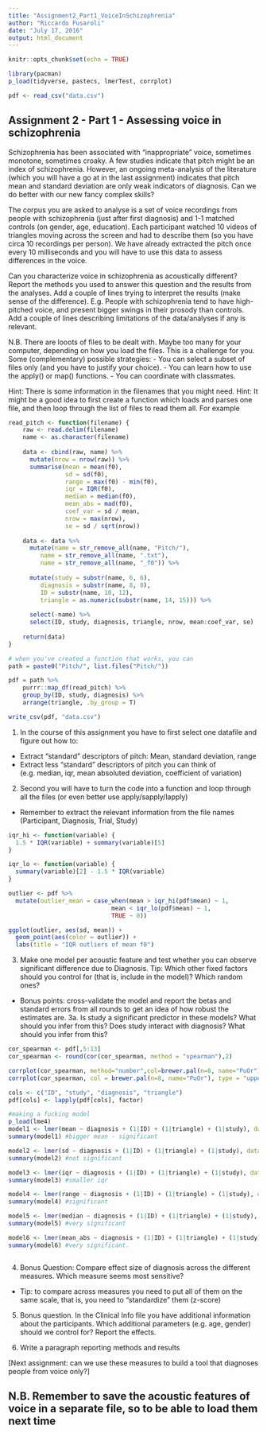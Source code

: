 ```yaml
---
title: "Assignment2_Part1_VoiceInSchizophrenia"
author: "Riccardo Fusaroli"
date: "July 17, 2016"
output: html_document
---
```


```r
knitr::opts_chunk$set(echo = TRUE)

library(pacman)
p_load(tidyverse, pastecs, lmerTest, corrplot)

pdf <- read_csv("data.csv")
```

## Assignment 2 - Part 1 - Assessing voice in schizophrenia

Schizophrenia has been associated with "inappropriate" voice, sometimes monotone, sometimes croaky. A few studies indicate that pitch might be an index of schizophrenia. However, an ongoing meta-analysis of the literature (which you will have a go at in the last assignment) indicates that pitch mean and standard deviation are only weak indicators of diagnosis. Can we do better with our new fancy complex skills?

The corpus you are asked to analyse is a set of voice recordings from people with schizophrenia (just after first diagnosis) and 1-1 matched controls (on gender, age, education). Each participant watched 10 videos of triangles moving across the screen and had to describe them (so you have circa 10 recordings per person). We have already extracted the pitch once every 10 milliseconds and you will have to use this data to assess differences in the voice.

Can you characterize voice in schizophrenia as acoustically different? Report the methods you used to answer this question and the results from the analyses. Add a couple of lines trying to interpret the results (make sense of the difference). E.g. People with schizophrenia tend to have high-pitched voice, and present bigger swings in their prosody than controls. Add a couple of lines describing limitations of the data/analyses if any is relevant.


N.B. There are looots of files to be dealt with. Maybe too many for your computer, depending on how you load the files. This is a challenge for you. Some (complementary) possible strategies:
- You can select a subset of files only (and you have to justify your choice).
- You can learn how to use the apply() or map() functions.
- You can coordinate with classmates.

Hint: There is some information in the filenames that you might need.
Hint: It might be a good idea to first create a function which loads and parses one file, and then loop through the list of files to read them all. For example

```r
read_pitch <- function(filename) {
    raw <- read.delim(filename)
    name <- as.character(filename)
    
    data <- cbind(raw, name) %>%
      mutate(nrow = nrow(raw)) %>%
      summarise(mean = mean(f0),
                sd = sd(f0),
                range = max(f0) - min(f0),
                iqr = IQR(f0),
                median = median(f0),
                mean_abs = mad(f0),
                coef_var = sd / mean,
                nrow = max(nrow),
                se = sd / sqrt(nrow))
    
    data <- data %>%
      mutate(name = str_remove_all(name, "Pitch/"),
         name = str_remove_all(name, ".txt"),
         name = str_remove_all(name, "_f0")) %>%
      
      mutate(study = substr(name, 6, 6),
         diagnosis = substr(name, 8, 8),
         ID = substr(name, 10, 12),
         triangle = as.numeric(substr(name, 14, 15))) %>%
      
      select(-name) %>%
      select(ID, study, diagnosis, triangle, nrow, mean:coef_var, se)
    
    return(data)
}

# when you've created a function that works, you can
path = paste0("Pitch/", list.files("Pitch/"))

pdf = path %>%
    purrr::map_df(read_pitch) %>%
    group_by(ID, study, diagnosis) %>%
    arrange(triangle, .by_group = T)

write_csv(pdf, "data.csv")
```


1. In the course of this assignment you have to first select one datafile and figure out how to:

- Extract "standard" descriptors of pitch: Mean, standard deviation, range
- Extract less "standard" descriptors of pitch you can think of (e.g. median, iqr, mean absoluted deviation, coefficient of variation)

2. Second you will have to turn the code into a function and loop through all the files (or even better use apply/sapply/lapply)
- Remember to extract the relevant information from the file names (Participant, Diagnosis, Trial, Study)

```r
iqr_hi <- function(variable) {
  1.5 * IQR(variable) + summary(variable)[5]
}

iqr_lo <- function(variable) {
  summary(variable)[2] - 1.5 * IQR(variable)
}

outlier <- pdf %>%
  mutate(outlier_mean = case_when(mean > iqr_hi(pdf$mean) ~ 1,
                             mean < iqr_lo(pdf$mean) ~ 1,
                             TRUE ~ 0))

ggplot(outlier, aes(sd, mean)) +
  geom_point(aes(color = outlier)) +
  labs(title = "IQR outliers of mean f0")
```


3. Make one model per acoustic feature and test whether you can observe significant difference due to Diagnosis. Tip: Which other fixed factors should you control for (that is, include in the model)? Which random ones?
- Bonus points: cross-validate the model and report the betas and standard errors from all rounds to get an idea of how robust the estimates are. 
3a. Is study a significant predictor in these models? What should you infer from this? Does study interact with diagnosis? What should you infer from this?

```r
cor_spearman <- pdf[,5:13]
cor_spearman <- round(cor(cor_spearman, method = "spearman"),2)

corrplot(cor_spearman, method="number",col=brewer.pal(n=8, name="PuOr"),type="upper",tl.col="darkblue")
corrplot(cor_spearman, col = brewer.pal(n=8, name="PuOr"), type = "upper", tl.col="darkblue")
```


```r
cols <- c("ID", "study", "diagnosis", "triangle")
pdf[cols] <- lapply(pdf[cols], factor) 

#making a fucking model
p_load(lme4)
model1 <- lmer(mean ~ diagnosis + (1|ID) + (1|triangle) + (1|study), data = pdf)
summary(model1) #bigger mean - significant

model2 <- lmer(sd ~ diagnosis + (1|ID) + (1|triangle) + (1|study), data = pdf)
summary(model2) #not significant

model3 <- lmer(iqr ~ diagnosis + (1|ID) + (1|triangle) + (1|study), data = pdf) 
summary(model3) #smaller iqr

model4 <- lmer(range ~ diagnosis + (1|ID) + (1|triangle) + (1|study), data = pdf) 
summary(model4) #significant

model5 <- lmer(median ~ diagnosis + (1|ID) + (1|triangle) + (1|study), data = pdf) 
summary(model5) #very significant 

model6 <- lmer(mean_abs ~ diagnosis + (1|ID) + (1|triangle) + (1|study), data = pdf)
summary(model6) #very significant. 
```

```r

```

4. Bonus Question: Compare effect size of diagnosis across the different measures. Which measure seems most sensitive?
- Tip: to compare across measures you need to put all of them on the same scale, that is, you need to "standardize" them (z-score)

5. Bonus question. In the Clinical Info file you have additional information about the participants. Which additional parameters (e.g. age, gender) should we control for? Report the effects.

6. Write a paragraph reporting methods and results

[Next assignment: can we use these measures to build a tool that diagnoses people from voice only?]

## N.B. Remember to save the acoustic features of voice in a separate file, so to be able to load them next time